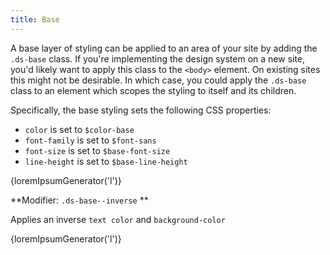```yaml
---
title: Base
---
```



A base layer of styling can be applied to an area of your site by adding the `.ds-base` class. If you're implementing the design system on a new site, you'd likely want to apply this class to the `<body>` element. On existing sites this might not be desirable. In which case, you could apply the `.ds-base` class to an element which scopes the styling to itself and its children.

Specifically, the base styling sets the following CSS properties:

- `color` is set to `$color-base`
- `font-family` is set to `$font-sans`
- `font-size` is set to `$base-font-size`
- `line-height` is set to `$base-line-height`

<EmbeddedExample>
  <div class="ds-base ds-u-padding--2">{loremIpsumGenerator('l')}</div>
</EmbeddedExample>

**Modifier: `.ds-base--inverse` **

Applies an inverse `text color` and `background-color`

<EmbeddedExample>
  <div class="ds-base ds-base--inverse ds-u-padding--2">{loremIpsumGenerator('l')}</div>
</EmbeddedExample>
